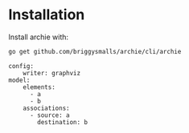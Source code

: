 
<Layout>
    <SEO title="Installation" />

# Installation

Install archie with:

```bash
go get github.com/briggysmalls/archie/cli/archie
```

```archie context a
config:
    writer: graphviz
model:
    elements:
      - a
      - b
    associations:
      - source: a
        destination: b
```

</Layout>
